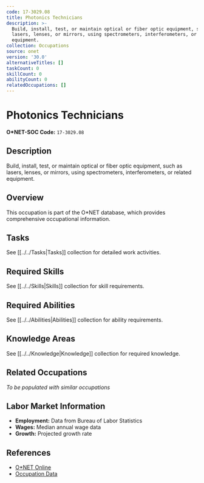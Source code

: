 ```yaml
---
code: 17-3029.08
title: Photonics Technicians
description: >-
  Build, install, test, or maintain optical or fiber optic equipment, such as
  lasers, lenses, or mirrors, using spectrometers, interferometers, or related
  equipment.
collection: Occupations
source: onet
version: '30.0'
alternativeTitles: []
taskCount: 0
skillCount: 0
abilityCount: 0
relatedOccupations: []
---
```

# Photonics Technicians

**O*NET-SOC Code:** `17-3029.08`

## Description

Build, install, test, or maintain optical or fiber optic equipment, such as lasers, lenses, or mirrors, using spectrometers, interferometers, or related equipment.

## Overview

This occupation is part of the O*NET database, which provides comprehensive occupational information.

## Tasks

See [[../../Tasks|Tasks]] collection for detailed work activities.

## Required Skills

See [[../../Skills|Skills]] collection for skill requirements.

## Required Abilities

See [[../../Abilities|Abilities]] collection for ability requirements.

## Knowledge Areas

See [[../../Knowledge|Knowledge]] collection for required knowledge.

## Related Occupations

*To be populated with similar occupations*

## Labor Market Information

- **Employment:** Data from Bureau of Labor Statistics
- **Wages:** Median annual wage data
- **Growth:** Projected growth rate

## References

- [O*NET Online](https://www.onetonline.org/link/summary/17-3029.08)
- [Occupation Data](https://www.onetcenter.org/)
